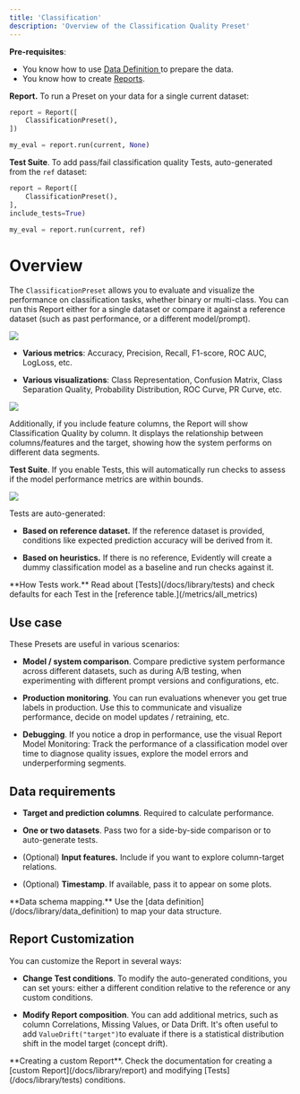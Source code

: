 ```yaml
---
title: 'Classification'
description: 'Overview of the Classification Quality Preset'
---
```


**Pre-requisites**:
* You know how to use [Data Definition ](/docs/library/data_definition)to prepare the data.
* You know how to create [Reports](/docs/library/report).

**Report.** To run a Preset on your data for a single current dataset:

```python
report = Report([
    ClassificationPreset(),
])

my_eval = report.run(current, None)
```

**Test Suite**. To add pass/fail classification quality Tests, auto-generated from the `ref` dataset:

```python
report = Report([
    ClassificationPreset(),
],
include_tests=True)

my_eval = report.run(current, ref)
```

# Overview

The `ClassificationPreset` allows you to evaluate and visualize the performance on classification tasks, whether binary or multi-class. You can run this Report either for a single dataset or compare it against a reference dataset (such as past performance, or a different model/prompt).

![](/images/metrics/preset_classification-min.png)

* **Various metrics**: Accuracy, Precision, Recall, F1-score, ROC AUC, LogLoss, etc.

* **Various visualizations**: Class Representation, Confusion Matrix, Class Separation Quality, Probability Distribution, ROC Curve, PR Curve, etc.

![](/images/metrics/preset_classification_2-min.png)

Additionally, if you include feature columns, the Report will show Classification Quality by column. It displays the relationship between columns/features and the target, showing how the system performs on different data segments.

**Test Suite**. If you enable Tests, this will automatically run checks to assess if the model performance metrics are within bounds.

![](/images/metrics/test_preset_classification-min.png)

Tests are auto-generated:

* **Based on reference dataset.** If the reference dataset is provided, conditions like expected prediction accuracy will be derived from it.

* **Based on heuristics.** If there is no reference, Evidently will create a dummy classification model as a baseline and run checks against it.

<Info>
  **How Tests work.** Read about [Tests](/docs/library/tests) and check defaults for each Test in the [reference table.](/metrics/all_metrics)
</Info>

## Use case

These Presets are useful in various scenarios:

* **Model / system comparison**. Compare predictive system performance across different datasets, such as during A/B testing, when experimenting with different prompt versions and configurations, etc.

* **Production monitoring**. You can run evaluations whenever you get true labels in production. Use this to communicate and visualize performance, decide on model updates / retraining, etc.

* **Debugging**. If you notice a drop in performance, use the visual Report
  Model Monitoring: Track the performance of a classification model over time to diagnose quality issues, explore the model errors and underperforming segments.

## Data requirements

* **Target and prediction columns**. Required to calculate performance.

* **One or two datasets**. Pass two for a side-by-side comparison or to auto-generate tests.

* (Optional) **Input features.** Include if you want to explore column-target relations.

* (Optional) **Timestamp**. If available, pass it to appear on some plots.

<Info>
  **Data schema mapping.** Use the [data definition](/docs/library/data_definition) to map your data structure.
</Info>

## Report Customization

You can customize the Report in several ways:

* **Change Test conditions**. To modify the auto-generated conditions, you can set yours: either a different condition relative to the reference or any custom conditions.

* **Modify Report composition**. You can add additional metrics, such as column Correlations, Missing Values, or Data Drift. It's often useful to add `ValueDrift("target")`to evaluate if there is a statistical distribution shift in the model target (concept drift).

<Info>
  **Creating a custom Report**. Check the documentation for creating a [custom Report](/docs/library/report) and modifying [Tests](/docs/library/tests) conditions.
</Info>